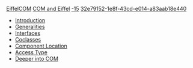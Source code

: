 [[Property:title|EiffelCOM]]
[[Property:link_title|COM and Eiffel]]
[[Property:weight|-15]]
[[Property:uuid|32e79152-1e8f-43cd-e014-a83aab18e440]]
*  [[EiffelCOM: Introduction|Introduction]]  
*  [[Generalities|Generalities]]  
*  [[COM Interfaces|Interfaces]]  
*  [[Coclass|Coclasses]]  
*  [[The Component Location|Component Location]]  
*  [[Access Type|Access Type]]  
*  [[Deeper into COM|Deeper into COM]]  

{{seealso| '''See Also''' <br/>
[[EiffelCOM Wizard|EiffelCOM wizard]]  <br/>
[[EiffelCOM Library| EiffelCOM library]]  }}




